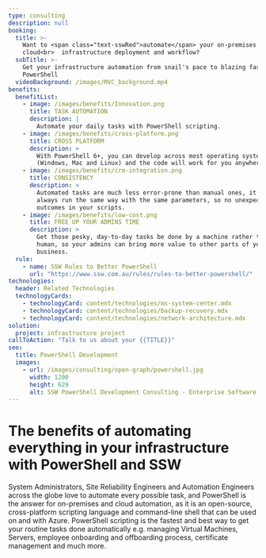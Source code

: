 ```yaml
---
type: consulting
description: null
booking:
  title: >-
    Want to <span class="text-sswRed">automate</span> your on-premises or
    cloud<br>  infrastructure deployment and workflow?
  subTitle: >-
    Get your infrastructure automation from snail's pace to blazing fast with 
    PowerShell
  videoBackground: /images/MVC_background.mp4
benefits:
  benefitList:
    - image: /images/benefits/Innovation.png
      title: TASK AUTOMATION
      description: |
        Automate your daily tasks with PowerShell scripting.
    - image: /images/benefits/cross-platform.png
      title: CROSS PLATFORM
      description: >
        With PowerShell 6+, you can develop across most operating systems 
        (Windows, Mac and Linux) and the code will work for you anywhere.
    - image: /images/benefits/crm-integration.png
      title: CONSISTENCY
      description: >
        Automated tasks are much less error-prone than manual ones, it will 
        always run the same way with the same parameters, so no unexpected 
        outcomes in your scripts.
    - image: /images/benefits/low-cost.png
      title: FREE UP YOUR ADMINS TIME
      description: >
        Get those pesky, day-to-day tasks be done by a machine rather than a 
        human, so your admins can bring more value to other parts of your 
        business.
  rule:
    - name: SSW Rules to Better PowerShell
      url: "https://www.ssw.com.au/rules/rules-to-better-powershell/"
technologies:
  header: Related Technologies
  technologyCards:
    - technologyCard: content/technologies/ms-system-center.mdx
    - technologyCard: content/technologies/backup-recovery.mdx
    - technologyCard: content/technologies/network-architecture.mdx
solution:
  project: infrastructure project
callToAction: "Talk to us about your {{TITLE}}"
seo:
  title: PowerShell Development
  images:
    - url: /images/consulting/open-graph/powershell.jpg
      width: 1200
      height: 629
      alt: SSW PowerShell Development Consulting - Enterprise Software Development
---
```


# The benefits of automating everything in your infrastructure with PowerShell and SSW

System Administrators, Site Reliability Engineers and Automation Engineers
across the globe love to automate every possible task, and PowerShell is the
answer for on-premises and cloud automation, as it is an open-source,
cross-platform scripting language and command-line shell that can be used on and
with Azure. PowerShell scripting is the fastest and best way to get your routine
tasks done automatically e.g. managing Virtual Machines, Servers, employee
onboarding and offboarding process, certificate management and much more.
